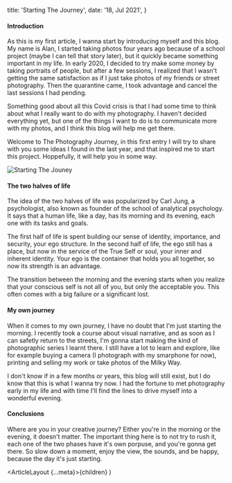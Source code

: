 
  title: 'Starting The Journey',
  date: '18, Jul 2021',
}

#### Introduction

As this is my first article, I wanna start by introducing myself
and this blog. My name is Alan, I started taking photos four
years ago because of a school project (maybe I can tell that story later),
but it quickly became something important in my life.
In early 2020, I decided to try make some money by taking portraits
of people, but after a few sessions, I realized that I wasn't getting
the same satisfaction as if I just take photos of my friends or
street photography. Then the quarantine came, I took advantage
and cancel the last sessions I had pending.

Something good about all this Covid crisis is that I had some time
to think about what I really want to do with my photography.
I haven't decided everything yet, but one of the things I want
to do is to communicate more with my photos, and I think this blog
will help me get there.

Welcome to The Photography Journey, in this first entry I will
try to share with you some ideas I found in the last year, and
that inspired me to start this project. Hoppefully, it will help
you in some way.

![Starting The Jouney](https://s3.us-west-2.amazonaws.com/secure.notion-static.com/abacebd8-8b8c-49be-ac91-ac1f8880833c/IMG_20201026_172930.jpg?X-Amz-Algorithm=AWS4-HMAC-SHA256&X-Amz-Credential=AKIAT73L2G45O3KS52Y5%2F20210719%2Fus-west-2%2Fs3%2Faws4_request&X-Amz-Date=20210719T035920Z&X-Amz-Expires=86400&X-Amz-Signature=5931edeec4ebea9737b8cf573ae5587013773e27a57223260762223ff26dbfb8&X-Amz-SignedHeaders=host&response-content-disposition=filename%20%3D%22IMG_20201026_172930.jpg%22)

#### The two halves of life

The idea of the two halves of life was popularized by Carl Jung,
a psychologist, also known as founder of the school of analytical
psychology. It says that a human life, like a day, has its morning
and its evening, each one with its tasks and goals.

The first half of life is spent building our sense of identity,
importance, and security, your ego structure. In the second half of
life, the ego still has a place, but now in the service of the
True Self or soul, your inner and inherent identity. Your ego is
the container that holds you all together, so now its strength
is an advantage.

The transition between the morning and the evening starts when
you realize that your conscious self is not all of you, but only
the acceptable you. This often comes with a big failure or a
significant lost.

#### My own journey

When it comes to my own journey, I have no doubt that I'm just
starting the morning. I recently took a course about visual narrative,
and as soon as I can safetly return to the streets, I'm gonna start
making the kind of photographic series I learnt there. I still have
a lot to learn and explore, like for example buying a camera
(I photograph with my smarphone for now), printing and selling my
work or take photos of the Milky Way.

I don't know if in a few months or years, this blog will still exist,
but I do know that this is what I wanna try now. I had the fortune to
met photography early in my life and with time I'll find the lines to
drive myself into a wonderful evening.

#### Conclusions

Where are you in your creative journey? Either you're in the morning
or the evening, it doesn't matter. The important thing here is to not
try to rush it, each one of the two phases have it's own porpuse, and
you're gonna get there. So slow down a moment, enjoy the view, the sounds,
and be happy, because the day it's just starting.

  <ArticleLayout {...meta}>{children}</ArticleLayout>
)
